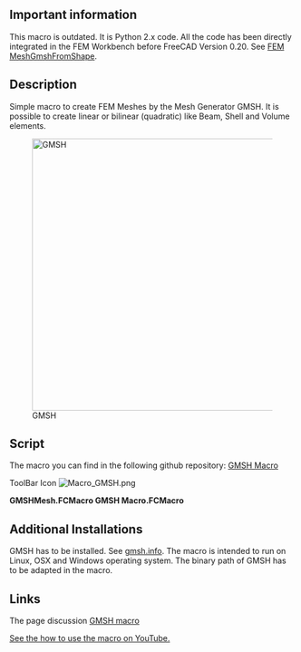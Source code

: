 <languages/>

<div lang="en" dir="ltr" class="mw-content-ltr">
{{Macro
|Name=GMSH Macro
|Icon=Macro_GMSH.png
|Description=Create FEM Meshes by GMSH Mesh Generator. It is possible to create linear or bilinear (quadratic) like Beam, Shell and Volume elements.
|Author=psicofil
|Version=1.0
|Date=2015-08-24
|FCVersion=All
|Download=[https://wiki.freecad.org/images/a/a2/Macro_GMSH.png ToolBar Icon]
|SeeAlso=[[FEM_MeshGmshFromShape|FEM Mesh from shape by Gmsh]]
}}
</div>

<div lang="en" dir="ltr" class="mw-content-ltr">
==Important information==
</div>

<div lang="en" dir="ltr" class="mw-content-ltr">
This macro is outdated. It is Python 2.x code. All the code has been directly integrated in the FEM Workbench before FreeCAD Version 0.20. See [[FEM_MeshGmshFromShape|FEM MeshGmshFromShape]].
</div>

<div lang="en" dir="ltr" class="mw-content-ltr">
==Description==
</div>

<div lang="en" dir="ltr" class="mw-content-ltr">
Simple macro to create FEM Meshes by the Mesh Generator GMSH. It is possible to create linear or bilinear (quadratic) like Beam, Shell and Volume elements.
</div>

{{Codeextralink|https://raw.githubusercontent.com/psicofil/Macros_FreeCAD/master/Macros/GMSHMesh.FCMacro}}

[[File:Macro GMSH00.png|480px|GMSH]]

<div lang="en" dir="ltr" class="mw-content-ltr">
==Script==
</div>

<div lang="en" dir="ltr" class="mw-content-ltr">
The macro you can find in the following github repository: [https://github.com/psicofil/Macros_FreeCAD/blob/master/Macros/GMSHMesh.FCMacro GMSH Macro]
</div>

<div lang="en" dir="ltr" class="mw-content-ltr">
ToolBar Icon [[Image:Macro_GMSH.png]]
</div>

'''GMSHMesh.FCMacro GMSH Macro.FCMacro'''

<div lang="en" dir="ltr" class="mw-content-ltr">
==Additional Installations==
</div>

<div lang="en" dir="ltr" class="mw-content-ltr">
GMSH has to be installed. See [http://gmsh.info/ gmsh.info]. The macro is intended to run on Linux, OSX and Windows operating system. The binary path of GMSH has to be adapted in the macro.
</div>

<div lang="en" dir="ltr" class="mw-content-ltr">
==Links==
</div>

<div lang="en" dir="ltr" class="mw-content-ltr">
The page discussion [https://forum.freecad.org/viewtopic.php?t=11182 GMSH macro]
</div>

<div lang="en" dir="ltr" class="mw-content-ltr">
[https://www.youtube.com/watch?v=ZcG5EEUe3yc See the how to use the macro on YouTube.]
</div>

{{clear}}